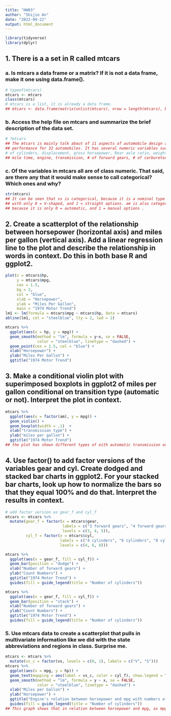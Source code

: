 ```yaml
---
title: "HW03"
author: "Shijie An"
date: "2022-09-22"
output: html_document
---
```


```r
library(tidyverse)
library(dplyr)
```

## 1. There is a a set in R called mtcars

### a. Is mtcars a data frame or a matrix? If it is not a data frame, make it one using data.frame().

```r
# typeof(mtcars)
mtcars <- mtcars
class(mtcars)
# mtcars is a list, it is already a data frame. 
## mtcars <- data.frame(matrix(unlist(mtcars), nrow = length(mtcars), byrow = TRUE))
```

### b. Access the help file on mtcars and summarize the brief description of the data set.

```r
# ?mtcars
## The mtcars is mainly talk about of 11 aspects of automobile design and 
## performance for 32 automobiles. It has several numeric variables such as mpg,
# of cylinders, displacement, gross horsepower, Rear axle ratio, weight, 1/4 
## mile time, engine, transmission, # of forward gears, # of carburetors. 
```

### c. Of the variables in mtcars all are of class numeric. That said, are there any that it would make sense to call categorical? Which ones and why?

```r
str(mtcars)
## It can be seen that vs is categorical, because it is a nominal type of data 
## with only 0 = V-shaped, and 1 = straight options. am is also categorical, 
## because it is only 0 = automatic, and 1 = manual options . 
```

## 2. Create a scatterplot of the relationship between horsepower (horizontal axis) and miles per gallon (vertical axis). Add a linear regression line to the plot and describe the relationship in words in context. Do this in both base R and ggplot2.

```r
plot(x = mtcars$hp,
     y = mtcars$mpg,
     cex = 1.5,
     bg = 2,
     col = "blue",
     xlab = "Horsepower",
     ylab = "Miles Per Gallon",
     main = "1974 Motor Trend")
lm1 <- lm(formula = mtcars$mpg ~ mtcars$hp, data = mtcars)
abline(lm1, col = "steelblue", lty = 2, lwd = 2)
```

```r
mtcars %>%
  ggplot(aes(x = hp, y = mpg)) + 
  geom_smooth(method = "lm", formula = y~x, se = FALSE, 
              color = "steelblue", linetype = "dashed") +
  geom_point(cex = 1.5, col = "blue") + 
  xlab("Horsepower") + 
  ylab("Miles Per Gallon") +  
  ggtitle("1974 Motor Trend")

```

## 3. Make a conditional violin plot with superimposed boxplots in ggplot2 of miles per gallon conditional on transition type (automatic or not). Interpret the plot in context.

```r
mtcars %>% 
  ggplot(aes(x = factor(am), y = mpg)) + 
  geom_violin() + 
  geom_boxplot(width = .1)  +
  xlab("transmission type") + 
  ylab("miles per gallon") + 
  ggtitle("1974 Motor Trend")
## the plot has shown different types of eith automatic transmission or manual transmission. The 0 represents automatic transmission, which has a higher density on its median point in which it can make to 17.5 miles per gallon during its transmission. And for the manual transmission, it has almost 22.5 miles per gallon during its manual transmission and most of the data are gathered around 22.5. It can be told that automatic and manual transmission have the different trend of mpg. 
```

## 4. Use factor() to add factor versions of the variables gear and cyl. Create dodged and stacked bar charts in ggplot2. For your stacked bar charts, look up how to normalize the bars so that they equal 100% and do that. Interpret the results in context.

```r
# add factor version as gear_f and cyl_f
mtcars <- mtcars %>%
  mutate(gear_f = factor(x = mtcars$gear, 
                         labels = c("3 forward gears", "4 forward gears", "5 forward gears"), 
                         levels = c(3, 4, 5)),
         cyl_f = factor(x = mtcars$cyl, 
                        labels = c("4 cylinders", "6 cylinders", "8 cylinders"), 
                        levels = c(4, 6, 8)))


```

```r
mtcars %>% 
  ggplot(aes(x = gear_f, fill = cyl_f)) + 
  geom_bar(position = "dodge") + 
  xlab("Number of forward gears") + 
  ylab("Count Numbers") + 
  ggtitle("1974 Motor Trend") + 
  guides(fill = guide_legend(title = "Number of cylinders"))
```

```r
mtcars %>% 
  ggplot(aes(x = gear_f, fill = cyl_f)) + 
  geom_bar(position = "stack") + 
  xlab("Number of forward gears") + 
  ylab("Count Numbers") + 
  ggtitle("1974 Motor Trend") + 
  guides(fill = guide_legend(title = "Number of cylinders"))
```

### 5. Use mtcars data to create a scatterplot that pulls in multivariate information like we did with the state abbreviations and regions in class. Surprise me.

```r
mtcars <- mtcars %>%
  mutate(vs_c = factor(vs, levels = c(0, 1), labels = c("V", "S")))
mtcars %>%
  ggplot(aes(x = mpg, y = hp)) + 
  geom_text(mapping = aes(label = vs_c, color = cyl_f), show.legend = TRUE) + 
  geom_smooth(method = "lm", formula = y ~ x, se = FALSE, 
              color = "steelblue", linetype = "dashed") + 
  xlab("Miles per Gallon") + 
  ylab("Horsepower") + 
  ggtitle("Engine's relation between horsepower and mpg with numbers of cylinder") + 
  guides(fill = guide_legend(title = "Number of cylinders"))
## This graph shows that in relation between horsepower and mpg, as mpg goes up, people are more likely to use straight engine rather than V-shaped ones. And when people are using straight engine, they tend to use the one with fewer cylinders. However, people who like V-shaped engines tend to use 4 cylinders. 
```
